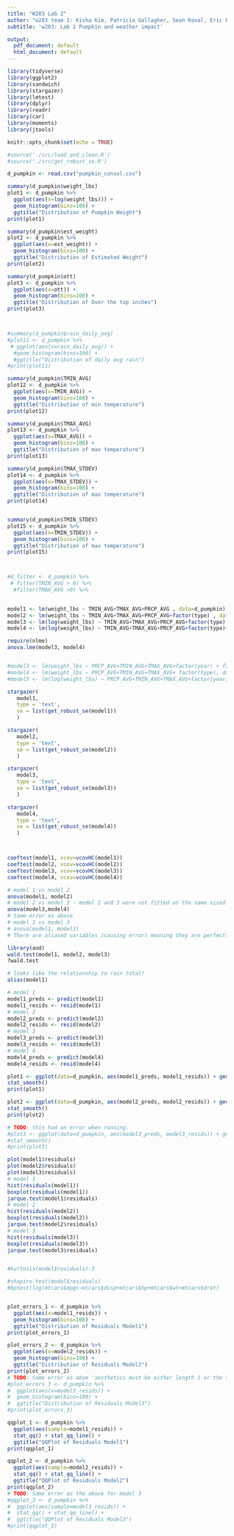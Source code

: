 ```yaml
---
title: "W203 Lab 2"
author: "w203 team 1: Kisha Kim, Patricia Gallagher, Sean Koval, Eric Ellestad"
subtitle: 'w203: Lab 2 Pumpkin and weather impact'

output:
  pdf_document: default
  html_document: default
---
```


```r
library(tidyverse)
library(ggplot2) 
library(sandwich)
library(stargazer)
library(lmtest)
library(dplyr)
library(readr)
library(car)
library(moments)
library(jtools)
```

```r
knitr::opts_chunk$set(echo = TRUE)
```

```r
#source('./src/load_and_clean.R')
#source('./src/get_robust_se.R')
```

```r
d_pumpkin <- read.csv("pumpkin_consol.csv")
```

```r
summary(d_pumpkin$weight_lbs)
plot1 <- d_pumpkin %>%
  ggplot(aes(x=log(weight_lbs))) + 
  geom_histogram(bins=100) + 
  ggtitle("Distribution of Pumpkin Weight")
print(plot1)

summary(d_pumpkin$est_weight)
plot2 <- d_pumpkin %>%
  ggplot(aes(x=est_weight)) + 
  geom_histogram(bins=100) + 
  ggtitle("Distribution of Estimated Weight")
print(plot2)

summary(d_pumpkin$ott)
plot3 <- d_pumpkin %>%
  ggplot(aes(x=ott)) + 
  geom_histogram(bins=100) + 
  ggtitle("Distribution of Over the top inches")
print(plot3)




```
```r
#summary(d_pumpkin$rain_daily_avg)
#plot11 <- d_pumpkin %>%
 # ggplot(aes(x=rain_daily_avg)) + 
  #geom_histogram(bins=100) + 
  #ggtitle("Distribution of daily avg rain")
#print(plot11)

summary(d_pumpkin$TMIN_AVG)
plot12 <- d_pumpkin %>%
  ggplot(aes(x=TMIN_AVG)) + 
  geom_histogram(bins=100) + 
  ggtitle("Distribution of min temperature")
print(plot12)

summary(d_pumpkin$TMAX_AVG)
plot13 <- d_pumpkin %>%
  ggplot(aes(x=TMAX_AVG)) + 
  geom_histogram(bins=100) + 
  ggtitle("Distribution of max temperature")
print(plot13)

summary(d_pumpkin$TMAX_STDEV)
plot14 <- d_pumpkin %>%
  ggplot(aes(x=TMAX_STDEV)) + 
  geom_histogram(bins=100) + 
  ggtitle("Distribution of max temperature")
print(plot14)


summary(d_pumpkin$TMIN_STDEV)
plot15 <- d_pumpkin %>%
  ggplot(aes(x=TMIN_STDEV)) + 
  geom_histogram(bins=100) + 
  ggtitle("Distribution of max temperature")
print(plot15)



#d_filter <- d_pumpkin %>%
 # filter(TMIN_AVG > 0) %>% 
  #filter(TMAX_AVG >0) %>% 
  

```


```r
model1 <- lm(weight_lbs ~ TMIN_AVG+TMAX_AVG+PRCP_AVG , data=d_pumpkin)
model2 <- lm(weight_lbs ~ TMIN_AVG+TMAX_AVG+PRCP_AVG+factor(type) , data=d_pumpkin)
model3 <- lm(log(weight_lbs) ~ TMIN_AVG+TMAX_AVG+PRCP_AVG+factor(type) , data=d_pumpkin, na.action = na.exclude)
model4 <- lm(log(weight_lbs) ~ TMIN_AVG+TMAX_AVG+PRCP_AVG+factor(type)+factor(year)+TMIN_STDEV+TMAX_STDEV+PRCP_STDEV , data=d_pumpkin, na.action = na.exclude)

require(nlme)
anova.lme(model3, model4)


#model3 <- lm(weight_lbs ~ PRCP_AVG+TMIN_AVG+TMAX_AVG+factor(year) + factor(type), data=d_pumpkin)
#model4 <- lm(weight_lbs ~ PRCP_AVG+TMIN_AVG+TMAX_AVG+ factor(type), data=d_pumpkin)
#model5 <- lm(log(weight_lbs) ~ PRCP_AVG+TMIN_AVG+TMAX_AVG+factor(year) + factor(type), data=d_pumpkin)

stargazer(
   model1, 
   type = 'text', 
   se = list(get_robust_se(model1))
   )

stargazer(
   model2, 
   type = 'text', 
   se = list(get_robust_se(model2))
   )

stargazer(
   model3, 
   type = 'text', 
   se = list(get_robust_se(model3))
   )

stargazer(
   model4, 
   type = 'text', 
   se = list(get_robust_se(model4))
   )




```

``` r
coeftest(model1, vcov=vcovHC(model1))
coeftest(model2, vcov=vcovHC(model2))
coeftest(model3, vcov=vcovHC(model3))
coeftest(model4, vcov=vcovHC(model4))
```


```r
# model 1 vs model 2
anova(model1, model2)
# model 2 vs model 3 - model 2 and 3 were not fitted on the same sized dataset
anova(model3,model4)
# Same error as above
# model 1 vs model 3
# anova(model1, model3)
# There are aliased variables (causing error) meaning they are perfectly linear dependent on others. Need to find what those are

library(aod)
wald.test(model1, model2, model3)
?wald.test

```

```r
# looks like the relationship to rain total?
alias(model1)
```

```r
# model 1
model1_preds <- predict(model1)
model1_resids <- resid(model1)
# model 2
model2_preds <- predict(model2)
model2_resids <- resid(model2)
# model 3
model3_preds <- predict(model3)
model3_resids <- resid(model3)
# model 4
model4_preds <- predict(model4)
model4_resids <- resid(model4)

plot1 <- ggplot(data=d_pumpkin, aes(model1_preds, model1_resids)) + geom_point() +
stat_smooth()
print(plot1)

plot2 <- ggplot(data=d_pumpkin, aes(model2_preds, model2_resids)) + geom_point() +
stat_smooth()
print(plot2)

# TODO: this had an error when running.
#plot3 <- ggplot(data=d_pumpkin, aes(model3_preds, model3_resids)) + geom_point() +
#stat_smooth()
#print(plot3)
```


```r
plot(model1$residuals)
plot(model2$residuals)
plot(model3$residuals)
# model 1
hist(residuals(model1))
boxplot(residuals(model1)) 
jarque.test(model1$residuals)
# model 2
hist(residuals(model2))
boxplot(residuals(model2)) 
jarque.test(model2$residuals)
# model 3
hist(residuals(model3))
boxplot(residuals(model3)) 
jarque.test(model3$residuals)


#kurtosis(model$residuals)-3

#shapiro.test(model$residuals)
#bptest(log(mtcars$mpg)~mtcars$disp+mtcars$hp+mtcars$wt+mtcars$drat)



```

```r
plot_errors_1 <- d_pumpkin %>% 
  ggplot(aes(x=model1_resids)) + 
  geom_histogram(bins=100) + 
  ggtitle("Distribution of Residuals Model1")
print(plot_errors_1)

plot_errors_2 <- d_pumpkin %>% 
  ggplot(aes(x=model2_resids)) + 
  geom_histogram(bins=100) + 
  ggtitle("Distribution of Residuals Model2")
print(plot_errors_2)
# TODO: Same error as aboe 'aesthetics must be either length 1 or the same...'
#plot_errors_3 <- d_pumpkin %>% 
#  ggplot(aes(x=model3_resids)) + 
#  geom_histogram(bins=100) + 
#  ggtitle("Distribution of Residuals Model3")
#print(plot_errors_3)

qqplot_1 <- d_pumpkin %>% 
  ggplot(aes(sample=model1_resids)) + 
  stat_qq() + stat_qq_line() +
  ggtitle("QQPlot of Residuals Model1")
print(qqplot_1)

qqplot_2 <- d_pumpkin %>% 
  ggplot(aes(sample=model2_resids)) + 
  stat_qq() + stat_qq_line() +
  ggtitle("QQPlot of Residuals Model2")
print(qqplot_2)
# TODO: Same error as the above for model 3
#qqplot_3 <- d_pumpkin %>% 
#  ggplot(aes(sample=model3_resids)) + 
#  stat_qq() + stat_qq_line() +
#  ggtitle("QQPlot of Residuals Model3")
#print(qqplot_3)
```

